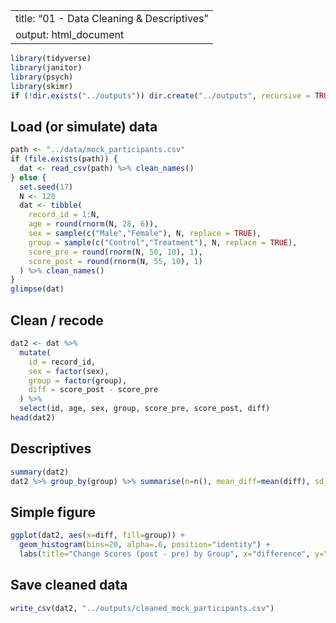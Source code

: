 
---
title: "01 - Data Cleaning & Descriptives"
output: html_document
---

```r
library(tidyverse)
library(janitor)
library(psych)
library(skimr)
if (!dir.exists("../outputs")) dir.create("../outputs", recursive = TRUE)
```

## Load (or simulate) data

```r
path <- "../data/mock_participants.csv"
if (file.exists(path)) {
  dat <- read_csv(path) %>% clean_names()
} else {
  set.seed(17)
  N <- 120
  dat <- tibble(
    record_id = 1:N,
    age = round(rnorm(N, 28, 6)),
    sex = sample(c("Male","Female"), N, replace = TRUE),
    group = sample(c("Control","Treatment"), N, replace = TRUE),
    score_pre = round(rnorm(N, 50, 10), 1),
    score_post = round(rnorm(N, 55, 10), 1)
  ) %>% clean_names()
}
glimpse(dat)
```

## Clean / recode

```r
dat2 <- dat %>%
  mutate(
    id = record_id,
    sex = factor(sex),
    group = factor(group),
    diff = score_post - score_pre
  ) %>%
  select(id, age, sex, group, score_pre, score_post, diff)
head(dat2)
```

## Descriptives

```r
summary(dat2)
dat2 %>% group_by(group) %>% summarise(n=n(), mean_diff=mean(diff), sd_diff=sd(diff))
```

## Simple figure

```r
ggplot(dat2, aes(x=diff, fill=group)) +
  geom_histogram(bins=20, alpha=.6, position="identity") +
  labs(title="Change Scores (post - pre) by Group", x="difference", y="count")
```

## Save cleaned data

```r
write_csv(dat2, "../outputs/cleaned_mock_participants.csv")
```
